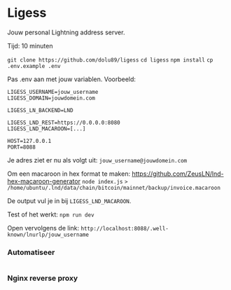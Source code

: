 
# Ligess

Jouw personal Lightning address server.

<Callout emoji="&#x2139;">
	Tijd: 10 minuten
</Callout>

`git clone https://github.com/dolu89/ligess`
`cd ligess`
`npm install`
`cp .env.example .env`

Pas .env aan met jouw variablen. Voorbeeld:

```
LIGESS_USERNAME=jouw_username
LIGESS_DOMAIN=jouwdomein.com

LIGESS_LN_BACKEND=LND

LIGESS_LND_REST=https://0.0.0.0:8080
LIGESS_LND_MACAROON=[...]

HOST=127.0.0.1
PORT=8088
```

Je adres ziet er nu als volgt uit: `jouw_username@jouwdomein.com`

Om een macaroon in hex format te maken:
https://github.com/ZeusLN/lnd-hex-macaroon-generator
`node index.js`
`> /home/ubuntu/.lnd/data/chain/bitcoin/mainnet/backup/invoice.macaroon`

De output vul je in bij `LIGESS_LND_MACAROON`.

Test of het werkt:
`npm run dev`

Open vervolgens de link:
`http://localhost:8088/.well-known/lnurlp/jouw_username`

### Automatiseer

```

```

### Nginx reverse proxy